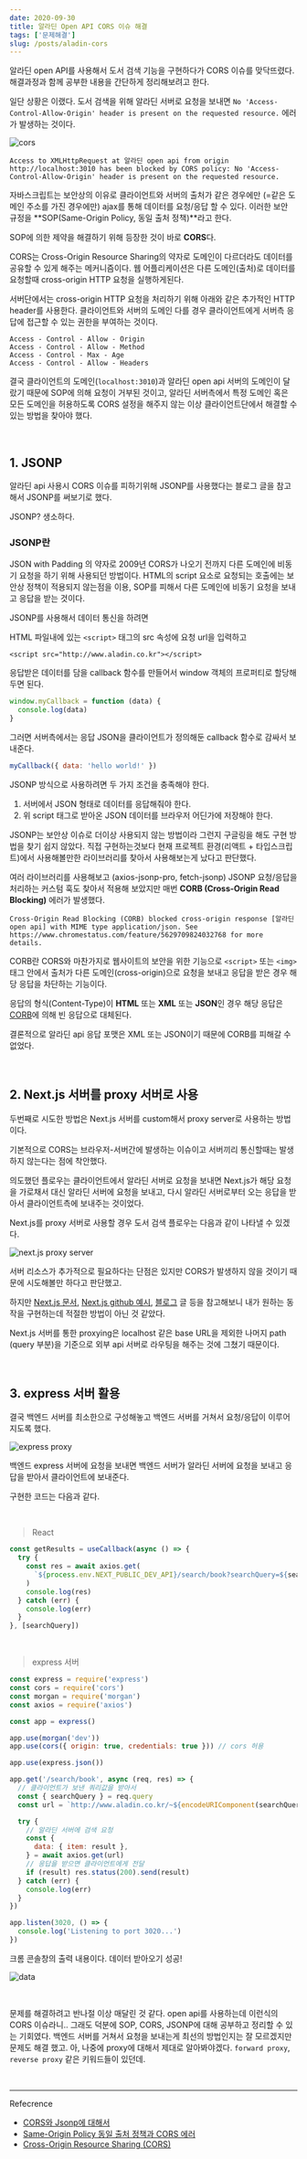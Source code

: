```yaml
---
date: 2020-09-30
title: 알라딘 Open API CORS 이슈 해결
tags: ['문제해결']
slug: /posts/aladin-cors
---
```


알라딘 open API를 사용해서 도서 검색 기능을 구현하다가 CORS 이슈를 맞닥뜨렸다. 해결과정과 함께 공부한 내용을 간단하게 정리해보려고 한다.

일단 상황은 이랬다. 도서 검색을 위해 알라딘 서버로 요청을 보내면 `No 'Access-Control-Allow-Origin' header is present on the requested resource.` 에러가 발생하는 것이다.

![cors](https://i.postimg.cc/prx4jrRT/2020-09-30-14-46-38.png)

```
Access to XMLHttpRequest at 알라딘 open api from origin http://localhost:3010 has been blocked by CORS policy: No 'Access-Control-Allow-Origin' header is present on the requested resource.
```

자바스크립트는 보안상의 이유로 클라이언트와 서버의 출처가 같은 경우에만 (=같은 도메인 주소를 가진 경우에만) ajax를 통해 데이터를 요청/응답 할 수 있다. 이러한 보안 규정을 **SOP(Same-Origin Policy, 동일 출처 정책)**라고 한다.

SOP에 의한 제약을 해결하기 위해 등장한 것이 바로 **CORS**다.

CORS는 Cross-Origin Resource Sharing의 약자로 도메인이 다르더라도 데이터를 공유할 수 있게 해주는 메커니즘이다. 웹 어플리케이션은 다른 도메인(출처)로 데이터를 요청할때 cross-origin HTTP 요청을 실행하게된다.

서버단에서는 cross-origin HTTP 요청을 처리하기 위해 아래와 같은 추가적인 HTTP header를 사용한다. 클라이언트와 서버의 도메인 다를 경우 클라이언트에게 서버측 응답에 접근할 수 있는 권한을 부여하는 것이다.

```
Access - Control - Allow - Origin
Access - Control - Allow - Method
Access - Control - Max - Age
Access - Control - Allow - Headers
```

결국 클라이언트의 도메인(`localhost:3010`)과 알라딘 open api 서버의 도메인이 달랐기 때문에 SOP에 의해 요청이 거부된 것이고, 알라딘 서버측에서 특정 도메인 혹은 모든 도메인을 허용하도록 CORS 설정을 해주지 않는 이상 클라이언트단에서 해결할 수 있는 방법을 찾아야 했다.

<br />

## 1. JSONP

알라딘 api 사용시 CORS 이슈를 피하기위해 JSONP를 사용했다는 블로그 글을 참고해서 JSONP를 써보기로 했다.

JSONP? 생소하다.

### JSONP란

JSON with Padding 의 약자로 2009년 CORS가 나오기 전까지 다른 도메인에 비동기 요청을 하기 위해 사용되던 방법이다. HTML의 script 요소로 요청되는 호출에는 보안상 정책이 적용되지 않는점을 이용, SOP를 피해서 다른 도메인에 비동기 요청을 보내고 응답을 받는 것이다.

JSONP를 사용해서 데이터 통신을 하려면

HTML 파일내에 있는 `<script>` 태그의 src 속성에 요청 url을 입력하고

```markup
<script src="http://www.aladin.co.kr"></script>
```

응답받은 데이터를 담을 callback 함수를 만들어서 window 객체의 프로퍼티로 할당해두면 된다.

```js
window.myCallback = function (data) {
  console.log(data)
}
```

그러면 서버측에서는 응답 JSON을 클라이언트가 정의해둔 callback 함수로 감싸서 보내준다.

```js
myCallback({ data: 'hello world!' })
```

JSONP 방식으로 사용하려면 두 가지 조건을 충족해야 한다.

1. 서버에서 JSON 형태로 데이터를 응답해줘야 한다.
2. 위 script 태그로 받아온 JSON 데이터를 브라우저 어딘가에 저장해야 한다.

JSONP는 보안상 이슈로 더이상 사용되지 않는 방법이라 그런지 구글링을 해도 구현 방법을 찾기 쉽지 않았다. 직접 구현하는것보다 현재 프로젝트 환경(리액트 + 타입스크립트)에서 사용해볼만한 라이브러리를 찾아서 사용해보는게 났다고 판단했다.

여러 라이브러리를 사용해보고 (axios-jsonp-pro, fetch-jsonp) JSONP 요청/응답을 처리하는 커스텀 훅도 찾아서 적용해 보았지만 매번 **CORB (Cross-Origin Read Blocking)** 에러가 발생했다.

```plain
Cross-Origin Read Blocking (CORB) blocked cross-origin response [알라딘 open api] with MIME type application/json. See https://www.chromestatus.com/feature/5629709824032768 for more details.
```

CORB란 CORS와 마찬가지로 웹사이트의 보안을 위한 기능으로 `<script>` 또는 `<img>` 태그 안에서 출처가 다른 도메인(cross-origin)으로 요청을 보내고 응답을 받은 경우 해당 응답을 차단하는 기능이다.

응답의 형식(Content-Type)이 **HTML** 또는 **XML** 또는 **JSON**인 경우 해당 응답은 [CORB](https://www.chromium.org/Home/chromium-security/corb-for-developers)에 의해 빈 응답으로 대체된다.

결론적으로 알라딘 api 응답 포맷은 XML 또는 JSON이기 때문에 CORB를 피해갈 수 없었다.

<br />

## 2. Next.js 서버를 proxy 서버로 사용

두번째로 시도한 방법은 Next.js 서버를 custom해서 proxy server로 사용하는 방법이다.

기본적으로 CORS는 브라우저-서버간에 발생하는 이슈이고 서버끼리 통신할때는 발생하지 않는다는 점에 착안했다.

의도했던 플로우는 클라이언트에서 알라딘 서버로 요청을 보내면 Next.js가 해당 요청을 가로채서 대신 알라딘 서버에 요청을 보내고, 다시 알라딘 서버로부터 오는 응답을 받아서 클라이언트측에 보내주는 것이었다.

Next.js를 proxy 서버로 사용할 경우 도서 검색 플로우는 다음과 같이 나타낼 수 있겠다.

![next.js proxy server](https://i.postimg.cc/D0gDPhwc/2020-09-30-14-46-49.png)

서버 리소스가 추가적으로 필요하다는 단점은 있지만 CORS가 발생하지 않을 것이기 때문에 시도해볼만 하다고 판단했고.

하지만 [Next.js 문서](https://nextjs.org/docs/advanced-features/custom-server), [Next.js github 예시](https://github.com/vercel/next.js/blob/canary/examples/with-custom-reverse-proxy/server.js), [블로그](https://medium.com/bb-tutorials-and-thoughts/next-js-how-to-proxy-to-backend-server-987174737331) 글 등을 참고해보니 내가 원하는 동작을 구현하는데 적절한 방법이 아닌 것 같았다.

Next.js 서버를 통한 proxying은 localhost 같은 base URL을 제외한 나머지 path (query 부분)을 기준으로 외부 api 서버로 라우팅을 해주는 것에 그쳤기 때문이다.

<br />

## 3. express 서버 활용

결국 백엔드 서버를 최소한으로 구성해놓고 백엔드 서버를 거쳐서 요청/응답이 이루어지도록 했다.

![express proxy](https://i.postimg.cc/9XtvhdYq/2020-09-30-14-47-02.png)

백엔드 express 서버에 요청을 보내면 백엔드 서버가 알라딘 서버에 요청을 보내고 응답을 받아서 클라이언트에 보내준다.

구현한 코드는 다음과 같다.

<br />

> React

```jsx
const getResults = useCallback(async () => {
  try {
    const res = await axios.get(
      `${process.env.NEXT_PUBLIC_DEV_API}/search/book?searchQuery=${searchQuery}`
    )
    console.log(res)
  } catch (err) {
    console.log(err)
  }
}, [searchQuery])
```

<br />

> express 서버

```js
const express = require('express')
const cors = require('cors')
const morgan = require('morgan')
const axios = require('axios')

const app = express()

app.use(morgan('dev'))
app.use(cors({ origin: true, credentials: true })) // cors 허용

app.use(express.json())

app.get('/search/book', async (req, res) => {
  // 클라이언트가 보낸 쿼리값을 받아서
  const { searchQuery } = req.query
  const url = `http://www.aladin.co.kr/~${encodeURIComponent(searchQuery)}`

  try {
    // 알라딘 서버에 검색 요청
    const {
      data: { item: result },
    } = await axios.get(url)
    // 응답을 받으면 클라이언트에게 전달
    if (result) res.status(200).send(result)
  } catch (err) {
    console.log(err)
  }
})

app.listen(3020, () => {
  console.log('Listening to port 3020...')
})
```

크롬 콘솔창의 출력 내용이다.
데이터 받아오기 성공!

![data](https://i.postimg.cc/J7YT6G6G/2020-09-30-12-42-14.png)

<br />

문제를 해결하려고 반나절 이상 매달린 것 같다. open api를 사용하는데 이런식의 CORS 이슈라니..
그래도 덕분에 SOP, CORS, JSONP에 대해 공부하고 정리할 수 있는 기회였다.
백엔드 서버를 거쳐서 요청을 보내는게 최선의 방법인지는 잘 모르겠지만 문제도 해결 했고.
아, 나중에 proxy에 대해서 제대로 알아봐야겠다. `forward proxy`, `reverse proxy` 같은 키워드들이 있던데.

<br />

---

Refecrence

- [CORS와 Jsonp에 대해서](https://medium.com/@simsimjae/cors%EC%99%80-jsonp%EC%97%90-%EB%8C%80%ED%95%B4%EC%84%9C-aa3ec0456e97)
- [Same-Origin Policy 동일 출처 정책과 CORS 에러](https://velog.io/@yejinh/CORS-4tk536f0db)
- [Cross-Origin Resource Sharing (CORS)](https://developer.mozilla.org/en-US/docs/Web/HTTP/CORS)
